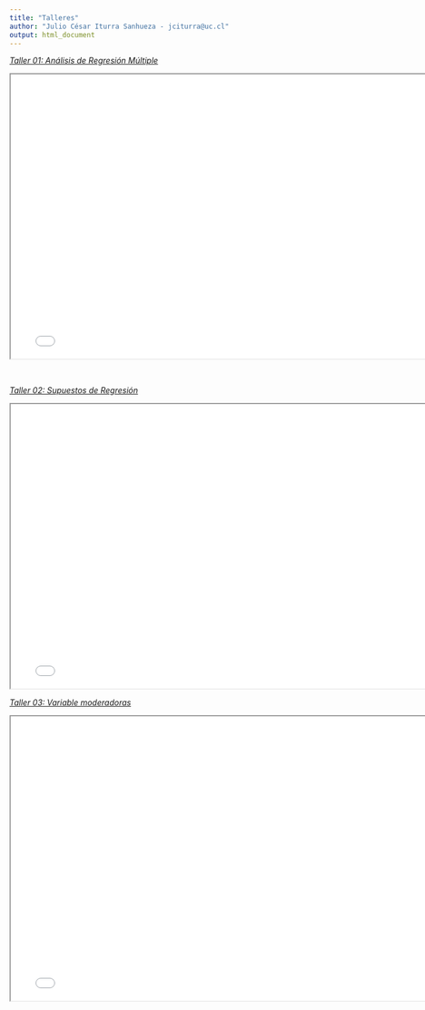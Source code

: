 ```yaml
---
title: "Talleres"
author: "Julio César Iturra Sanhueza - jciturra@uc.cl"
output: html_document
---
```



[*Taller 01: Análisis de Regresión Múltiple*](slides/taller01/taller01-slides.html)



<iframe src=slides/taller01/taller01-slides.html height="500" width="775">
</iframe>

<br/>


[*Taller 02: Supuestos de Regresión*](slides/taller02/taller02-slides.html)



<iframe src=slides/taller02/taller02-slides.html height="500" width="775">
</iframe>


[*Taller 03: Variable moderadoras*](slides/taller03/taller03-slides.html)



<iframe src=slides/taller03/taller03-slides.html height="500" width="775">
</iframe>
